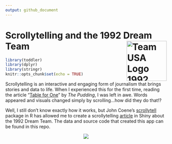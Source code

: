 ```yaml
---
output: github_document
---
```


# Scrollytelling and the 1992 Dream Team <img src="www/team_usa_logo_1992.jpg" align="right" width="125px" alt="Team USA Logo 1992"/>

```r
library(toddler)
library(dplyr)
library(stringr)
knitr::opts_chunk$set(echo = TRUE)
```

Scrollytelling is an interactive and engaging form of journalism that brings stories and data to life. When I experienced this for the first time, reading the article "[Table for One](https://pudding.cool/2017/07/eating-alone/)" by *The Pudding*, I was left in awe. Words appeared and visuals changed simply by scrolling...how did they do that!?

Well, I still don't know exactly how it works, but John Coene's  [scrollytell](https://github.com/JohnCoene/scrollytell) package in R has allowed me to create a scrollytelling [article](sdavis.shinyapps.io/dream_team/) in Shiny about the 1992 Dream Team. The data and source code that created this app can be found in this repo.
<br>

<center>
![](www/Scrollytell GIF-downsized_large.gif)
</center>